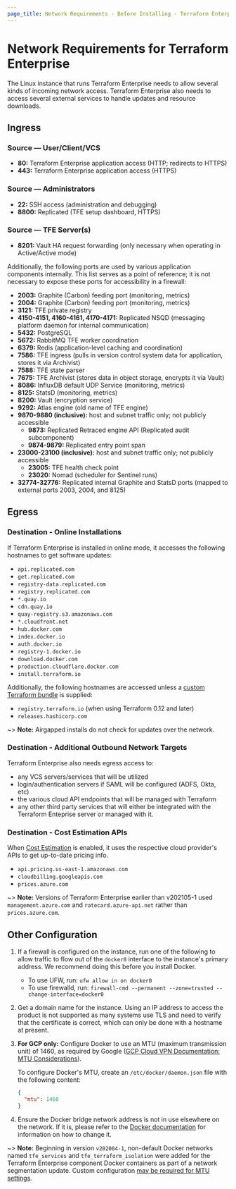 ```yaml
---
page_title: Network Requirements - Before Installing - Terraform Enterprise
---
```


# Network Requirements for Terraform Enterprise

The Linux instance that runs Terraform Enterprise needs to allow several kinds of incoming network access. Terraform Enterprise also needs to access several external services to handle updates and resource downloads.

## Ingress

### Source — User/Client/VCS

* **80:** Terraform Enterprise application access (HTTP; redirects to HTTPS)
* **443:** Terraform Enterprise application access (HTTPS)

### Source — Administrators

* **22:** SSH access (administration and debugging)
* **8800:** Replicated (TFE setup dashboard, HTTPS)

### Source — TFE Server(s)

* **8201:** Vault HA request forwarding (only necessary when operating in Active/Active mode)

Additionally, the following ports are used by various application components internally.
This list serves as a point of reference; it is not necessary to expose these ports
for accessibility in a firewall:

* **2003:** Graphite (Carbon) feeding port (monitoring, metrics)
* **2004:** Graphite (Carbon) feeding port (monitoring, metrics)
* **3121:** TFE private registry
* **4150-4151, 4160-4161, 4170-4171:** Replicated NSQD (messaging platform daemon for internal communication)
* **5432:** PostgreSQL
* **5672:** RabbitMQ TFE worker coordination
* **6379:** Redis (application-level caching and coordination)
* **7586:** TFE ingress (pulls in version control system data for application, stores it via Archivist)
* **7588:** TFE state parser
* **7675:** TFE Archivist (stores data in object storage, encrypts it via Vault)
* **8086:** InfluxDB default UDP Service (monitoring, metrics)
* **8125:** StatsD (monitoring, metrics)
* **8200:** Vault (encryption service)
* **9292:** Atlas engine (old name of TFE engine)
* **9870-9880 (inclusive):** host and subnet traffic only; not publicly accessible
  * **9873:** Replicated Retraced engine API (Replicated audit subcomponent)
  * **9874-9879:** Replicated entry point span
* **23000-23100 (inclusive):** host and subnet traffic only; not publicly accessible
  * **23005:** TFE health check point
  * **23020:** Nomad (scheduler for Sentinel runs)
* **32774-32776:** Replicated internal Graphite and StatsD ports (mapped to external ports 2003, 2004, and 8125)

## Egress

### Destination - Online Installations

If Terraform Enterprise is installed in online mode, it accesses the following hostnames to get software updates:

* `api.replicated.com`
* `get.replicated.com`
* `registry-data.replicated.com`
* `registry.replicated.com`
* `*.quay.io`
* `cdn.quay.io`
* `quay-registry.s3.amazonaws.com`
* `*.cloudfront.net`
* `hub.docker.com`
* `index.docker.io`
* `auth.docker.io`
* `registry-1.docker.io`
* `download.docker.com`
* `production.cloudflare.docker.com`
* `install.terraform.io`

Additionally, the following hostnames are accessed unless a
[custom Terraform bundle](/cloud-docs/run/install-software#custom-and-community-providers)
is supplied:

* `registry.terraform.io` (when using Terraform 0.12 and later)
* `releases.hashicorp.com`

~> **Note:** Airgapped installs do not check for updates over the network.

### Destination - Additional Outbound Network Targets

Terraform Enterprise also needs egress access to:

* any VCS servers/services that will be utilized
* login/authentication servers if SAML will be configured (ADFS, Okta, etc)
* the various cloud API endpoints that will be managed with Terraform
* any other third party services that will either be integrated with the Terraform Enteprise server or managed with it.

### Destination - Cost Estimation APIs

When [Cost Estimation](/enterprise/admin/application/integration#cost-estimation-integration) is enabled, it uses the respective cloud provider's APIs to get up-to-date pricing info.

* `api.pricing.us-east-1.amazonaws.com`
* `cloudbilling.googleapis.com`
* `prices.azure.com`

~> **Note:** Versions of Terraform Enterprise earlier than v202105-1 used `management.azure.com` and `ratecard.azure-api.net` rather than `prices.azure.com`.

## Other Configuration

1. If a firewall is configured on the instance, run one of the following to allow traffic to flow out of the `docker0` interface to the instance's primary address. We recommend doing this before you install Docker.
   * To use UFW, run: `ufw allow in on docker0`
   * To use firewalld, run: `firewall-cmd --permanent --zone=trusted --change-interface=docker0`

1. Get a domain name for the instance. Using an IP address to access the product is not supported as many systems use TLS and need to verify that the certificate is correct, which can only be done with a hostname at present.

1. **For GCP only:** Configure Docker to use an MTU (maximum transmission unit) of 1460, as required by Google ([GCP Cloud VPN Documentation: MTU Considerations](https://cloud.google.com/network-connectivity/docs/vpn/concepts/mtu-considerations)).

   To configure Docker's MTU, create an `/etc/docker/daemon.json` file with the following content:

   ```json
   {
     "mtu": 1460
   }
   ```

1. Ensure the Docker bridge network address is not in use elsewhere on the network. If it is, please refer to the [Docker documentation](https://docs.docker.com/network/bridge/) for information on how to change it.

~> **Note:** Beginning in version `v202004-1`, non-default Docker networks named `tfe_services` and `tfe_terraform_isolation` were added for the Terraform Enterprise component Docker containers as part of a network segmentation update. Custom configuration [may be required for MTU settings](https://support.hashicorp.com/hc/en-us/articles/4405507244691).
